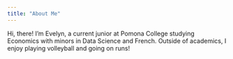 ```yaml
---
title: "About Me"
---
```


Hi, there! I'm Evelyn, a current junior at Pomona College studying Economics with minors in Data Science and French. Outside of academics, I enjoy playing volleyball and going on runs!
